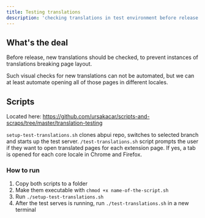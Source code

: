 ```yaml
---
title: Testing translations
description: 'checking translations in test environment before release'
---
```


## What's the deal

Before release, new translations should be checked, to prevent instances of translations breaking page layout.

Such visual checks for new translations can not be automated, but we can at least automate opening all of those pages in different locales.


## Scripts

Located here: https://github.com/ursakacar/scripts-and-scraps/tree/master/translation-testing

`setup-test-translations.sh` clones abpui repo, switches to selected branch and starts up the test server.
`/test-translations.sh` script prompts the user if they want to open translated pages for each extension page. If yes, a tab is opened for each core locale in Chrome and Firefox.


### How to run

1. Copy both scripts to a folder
1. Make them executable with `chmod +x name-of-the-script.sh`
1. Run `./setup-test-translations.sh`
1. After the test serves is running, run `./test-translations.sh` in a new terminal


